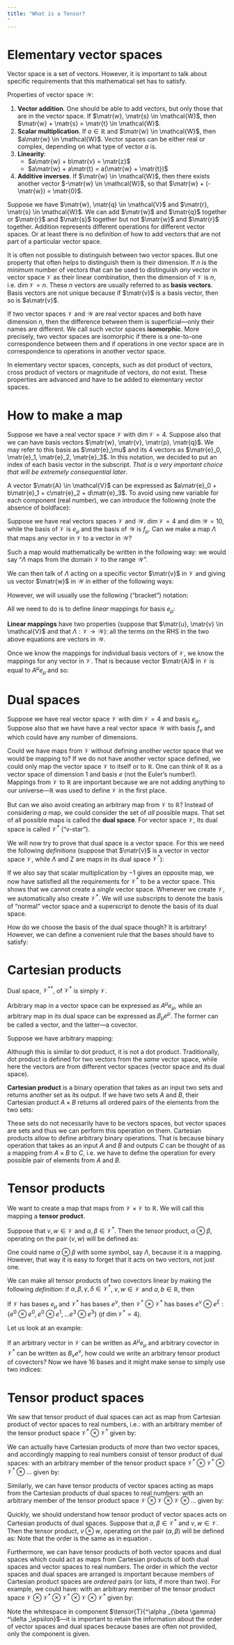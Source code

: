 ```yaml
---
title: "What is a Tensor?
"
---
```


# Elementary vector spaces

Vector space is a set of vectors. However, it is important to talk about specific requirements that this mathematical set has to satisfy. 

Properties of vector space $\mathcal{W}$:

1. **Vector addition**. One should be able to add vectors, but only those that are in the vector space. If $\matr{w}, \matr{s} \in \mathcal{W}$, then $\matr{w} + \matr{s} = \matr{t} \in \mathcal{W}$.
2. **Scalar multiplication**. If $a \in \mathbb{R}$ and $\matr{w} \in \mathcal{W}$, then $a\matr{w} \in \mathcal{W}$. Vector spaces can be either real or complex, depending on what type of vector $a$ is.
3. **Linearity**:
   * $a\matr{w} + b\matr{v} = \matr{z}$
   * $a\matr{w} + a\matr{t} = a(\matr{w} + \matr{t})$
4. **Additive inverses**. If $\matr{w} \in \mathcal{W}$, then there exists another vector $-\matr{w} \in \mathcal{W}$, so that $\matr{w} + (-\matr{w}) = \matr{0}$.

Suppose we have $\matr{w}, \matr{q} \in \mathcal{V}$ and $\matr{r}, \matr{s} \in \mathcal{W}$. We can add $\matr{w}$ and $\matr{q}$ together or $\matr{r}$ and $\matr{s}$ together but not $\matr{w}$ and $\matr{r}$ together. Addition represents different operations for different vector spaces. Or at least there is no definition of how to add vectors that are not part of a particular vector space.

It is often not possible to distinguish between two vector spaces. But one property that often helps to distinguish them is their dimension. If $n$ is the *minimum* number of vectors that can be used to distinguish *any* vector in vector space $\mathcal{V}$ as their linear combination, then the dimension of $\mathcal{V}$ is $n$, i.e. $\dim{\mathcal{V}} = n$. These $n$ vectors are usually referred to as **basis vectors**. Basis vectors are not unique because if $\matr{v}$ is a basis vector, then so is $a\matr{v}$.

If two vector spaces $\mathcal{V}$ and $\mathcal{W}$ are real vector spaces and both have dimension $n$, then the difference between them is superficial---only their names are different. We call such vector spaces **isomorphic**. More precisely, two vector spaces are isomorphic if there is a one-to-one correspondence between them and if operations in one vector space are in correspondence to operations in another vector space.

In elementary vector spaces, concepts, such as dot product of vectors, cross product of vectors or magnitude of vectors, do not exist. These properties are advanced and have to be added to elementary vector spaces.

# How to make a map

Suppose we have a real vector space $\mathcal{V}$ with $\dim{\mathcal{V}} = 4$. Suppose also that we can have basis vectors $\matr{w}, \matr{v}, \matr{p}, \matr{q}$. We may refer to this basis as $\matr{e}_\mu$ and its 4 vectors as $\matr{e}_0, \matr{e}_1, \matr{e}_2, \matr{e}_3$. In this notation, we decided to put an index of each basis vector in the subscript. *That is a very important choice that will be extremely consequential later*.

A vector $\matr{A} \in \mathcal{V}$ can be expressed as $a\matr{e}_0 + b\matr{e}_1 + c\matr{e}_2 + d\matr{e}_3$. To avoid using new variable for each component (real number), we can introduce the following (note the absence of boldface):
\begin{align}
\begin{split}
  \matr{A} &= A^0 e_0 + A^1 e_1 + A^2 e_2 + A^3 e_3 \\
           &= A^\mu e_\mu \quad \text{this is referred to as \textbf{Einstein summation convention}}
\end{split}
\end{align}

Suppose we have real vectors spaces $\mathcal{V}$ and $\mathcal{W}$. $\dim{\mathcal{V}} = 4$ and $\dim{\mathcal{W}} = 10$, while the basis of $\mathcal{V}$ is $e_\mu$ and the basis of $\mathcal{W}$ is $f_\mu$. Can we make a map $\Lambda$ that maps any vector in $\mathcal{V}$ to a vector in $\mathcal{W}$?

Such a map would mathematically be written in the following way:
\begin{equation}
  \Lambda: \mathcal{V} \to \mathcal {W}
\end{equation}
we would say "$\Lambda$ maps from the domain $\mathcal{V}$ to the range $\mathcal{W}$".

We can then talk of $\Lambda$ acting on a specific vector $\matr{v}$ in $\mathcal{V}$ and giving us vector $\matr{w}$ in $\mathcal{W}$ in either of the following ways:
\begin{align}
\begin{split}
  \Lambda \matr{v} &\to \matr{w} \\
  &\text{or} \\
  \Lambda(\matr{v}) &\to \matr{w} \\
\end{split}
\end{align}

However, we will usually use the following ("bracket") notation:
\begin{equation}
  \inner{\Lambda}{\matr{v}} \to \matr{w}
\end{equation}

All we need to do is to define *linear* mappings for basis $e_\mu$:
\begin{align*}
\begin{split}
  \inner{\Lambda}{e_0} &= 3f_1 + 2f_4 + f_{10} \\
  \inner{\Lambda}{e_1} &= \pi f_3 + f_0 \\
  \inner{\Lambda}{e_2} &= f_2 \\
  \inner{\Lambda}{e_3} &= f_3 + f_5 +f_7 + f_9
\end{split}
\end{align*}

**Linear mappings** have two properties (suppose that $\matr{u}, \matr{v} \in \mathcal{V}$ and that $\Lambda: \mathcal{V} \to \mathcal{W}$):
\begin{align}
  \inner{\Lambda}{\matr{u} + \matr{v}} &= \inner{\Lambda}{\matr{u}} + \inner{\Lambda}{\matr{v}} &\text{(additivity)} \\
  \inner{\Lambda}{q \matr{u}} &= q \inner{\Lambda}{\matr{u}} \quad &\text{(homogeneity)}
\end{align}
all the terms on the RHS in the two above equations are vectors in $\mathcal{W}$.

Once we know the mappings for individual basis vectors of $\mathcal{V}$, we know the mappings for any vector in $\mathcal{V}$. That is because vector $\matr{A}$ in $\mathcal{V}$ is equal to $A^\mu e_\mu$ and so:
\begin{align}
\begin{split}
  \inner{\Lambda}{\matr{A}} &= \inner{\Lambda}{A^\mu e_\mu} \\
  &= A^\mu \inner{\Lambda}{e_\mu}
\end{split}
\end{align}

# Dual spaces

Suppose we have real vector space $\mathcal{V}$ with $\dim{\mathcal{V}} = 4$ and basis $e_\mu$. Suppose also that we have have a real vector space $\mathcal{W}$ with basis $f_\nu$ and which could have any number of dimensions.

Could we have maps from $\mathcal{V}$ without defining another vector space that we would be mapping to? If we do not have another vector space defined, we could only map the vector space $\mathcal{V}$ to itself or to $\mathbb{R}$. One can think of $\mathbb{R}$ as a vector space of dimension 1 and basis $e$ (not the Euler's number!). Mappings from $\mathcal{V}$ to $\mathbb{R}$ are important because we are not adding anything to our universe---$\mathbb{R}$ was used to define $\mathcal{V}$ in the first place.

But can we also avoid creating an arbitrary map from $\mathcal{V}$ to $\mathbb{R}$? Instead of considering *a* map, we could consider the set of *all* possible maps. That set of all possible maps is called the **dual space**. For vector space $\mathcal{V}$, its dual space is called $\mathcal{V}^*$ ("v-star").

We will now try to prove that dual space is a vector space. For this we need the following *definitions* (suppose that $\matr{v}$ is a vector in vector space $\mathcal{V}$, while $\Lambda$ and $\mathrm{Z}$ are maps in its dual space $\mathcal{V}^*$):
\begin{align}
  \inner{\Lambda + \mathrm{Z}}{\matr{v}} &= \inner{\Lambda}{\matr{v}} + \inner{\mathrm{Z}}{\matr{v}} \\
  \inner{a \Lambda}{\matr{v}} &= a \inner{\Lambda}{\matr{v}} 
\end{align}

If we also say that scalar multiplication by $-1$ gives an opposite map, we now have satisfied all the requirements for $\mathcal{V}^*$ to be a vector space. This shows that we cannot create a *single* vector space. Whenever we create $\mathcal{V}$, we automatically also create $\mathcal{V}^*$. We will use subscripts to denote the basis of "normal" vector space and a superscript to denote the basis of its dual space.

How do we choose the basis of the dual space though? It is arbitrary! However, we can define a convenient rule that the bases should have to satisfy:
\begin{equation}
  \inner{e^\mu}{e_\nu} = \delta_\nu^\mu
\end{equation}

# Cartesian products

Dual space, $\mathcal{V}^{**}$, of $\mathcal{V}^*$ is simply $\mathcal{V}$.

Arbitrary map in a vector space can be expressed as $A^\mu e_\mu$, while an arbitrary map in its dual space can be expressed as $\beta_\mu e^\mu$. The former can be called a vector, and the latter---a covector.

Suppose we have arbitrary mapping:
\begin{align}
\begin{split}
  \inner{\beta_\mu e^\mu}{A^\nu e_\nu} &= \\
  \beta_\mu A^\nu \inner{e^\mu}{e_\nu} &= \\
  \beta_\mu A^\nu \delta_\nu^\mu &= \beta_\mu A^\mu
\end{split}
\end{align}

Although this is similar to dot product, it is not a dot product. Traditionally, dot product is defined for two vectors from the *same* vector space, while here the vectors are from different vector spaces (vector space and its dual space).

**Cartesian product** is a binary operation that takes as an input two sets and  returns another set as its output. If we have two sets $A$ and $B$, their Cartesian product $A \times B$ returns all ordered pairs of the elements from the two sets:

\begin{equation}
  A \times B = \{a, b, c, \dots \} \times \{\alpha, \beta, \gamma, \dots \} = \{ (a, \alpha), (a, \beta), \dots, (c, \beta), (c, \gamma), \dots \}
\end{equation}

These sets do not necessarily have to be vectors spaces, but vector spaces are sets and thus we can perform this operation on them. Cartesian products allow to define arbitrary binary operations. That is because binary operation that takes as an input $A$ and $B$ and outputs $C$ can be thought of as a mapping from $A \times B$ to $C$, i.e. we have to define the operation for every possible pair of elements from $A$ and $B$.

# Tensor products

We want to create a map that maps from $\mathcal{V} \times \mathcal{V}$ to $\mathbb{R}$. We will call this mapping a **tensor product**.

Suppose that $v, w \in \mathcal{V}$ and $\alpha, \beta \in \mathcal{V}^*$. Then the tensor product, $\alpha \otimes \beta$, operating on the pair $(v, w)$ will be defined as:
\begin{equation} \label{eq:covector_tensor_product_on_vector_cartesian_product}
  \left[ \alpha \otimes \beta \right] (v, w) = \inner{\alpha}{v} \inner{\beta}{w}
\end{equation}

One could name $\alpha \otimes \beta$ with some symbol, say $\Lambda$, because it is a mapping. However, that way it is easy to forget that it acts on two vectors, not just one.

We can make all tensor products of two covectors linear by making the following *definition*: if $\alpha, \beta, \gamma, \delta \in \mathcal{V}^*$, $v, w \in \mathcal{V}$ and $a, b \in \mathbb{R}$, then
\begin{align}
\begin{split}
  \left[ a \left( \alpha \otimes \beta \right) \right] \left[ b \left( \gamma \otimes \delta \right) \right] (v, w) &= \\
  a \left[ \alpha \otimes \beta \right] (v, w) + b \left[ \gamma \otimes \delta \right] (v, w) &= a \inner{\alpha}{v} \inner{\beta}{w} + b \inner{\gamma}{v} \inner{\delta}{w} 
\end{split}
\end{align}

If $\mathcal{V}$ has bases $e_\mu$ and $\mathcal{V}^*$ has bases $e^\nu$, then $\mathcal{V}^* \otimes \mathcal{V}^*$ has bases $e^\nu \otimes e^\xi: \left\{ e^0 \otimes e^0, e^0 \otimes e^1, \dots e^3 \otimes e^3 \right\}$ (if $\dim \mathcal{V}^* = 4$).

Let us look at an example:
\begin{align*}
  \left[ e^1 \otimes e^2 \right] \left( A^\mu e_\mu, B^\nu e_\nu \right) &= \\
  \inner{e^1}{A^\mu e_\mu} \inner{e^2}{B^\nu e_\nu} &= \\
  A^\mu \inner{e^1}{e_\mu} B^\nu \inner{e^2}{e_\nu} &= \\
  A^\mu \delta_\mu^1 B^\nu \delta _\nu^2 = A^1 B^2
\end{align*}

If an arbitrary vector in $\mathcal{V}$ can be written as $A^\mu e_\mu$ and arbitrary covector in $\mathcal{V}^*$ can be written as $B_\nu e^\nu$, how could we write an arbitrary tensor product of covectors? Now we have 16 bases and it might make sense to simply use two indices:
\begin{align}
\begin{split}
  \alpha \otimes \gamma &\equiv \tensor{T}{_{\mu \nu}} e^\mu \otimes e^\nu \\
  &= \tensor{T}{_{00}} e^0 \otimes e^0 + \tensor{T}{_{01}} e^0 \otimes e^1 + \dots + \tensor{T}{_{33}} e^3 \otimes e^3
\end{split}
\end{align}

# Tensor product spaces

We saw that tensor product of dual spaces can act as map from Cartesian product of vector spaces to real numbers, i.e.:
\begin{equation}
  \mathcal{V}^* \otimes \mathcal{V}^*: \mathcal{V} \times \mathcal{V} \to \mathbb{R}
\end{equation}
with an arbitrary member of the tensor product space $\mathcal{V}^* \otimes \mathcal{V}^*$ given by:
\begin{equation}
  \tensor{T}{_{\alpha \beta}} e^\alpha \otimes e^\beta
\end{equation}

We can actually have Cartesian products of more than two vector spaces, and accordingly mapping to real numbers consist of tensor product of dual spaces:
\begin{equation}
  \mathcal{V}^* \otimes \mathcal{V}^* \otimes \mathcal{V}^* \otimes \dots: \mathcal{V} \times \mathcal{V} \times \mathcal{V} \times \dots \to \mathbb{R}
\end{equation}
with an arbitrary member of the tensor product space $\mathcal{V}^* \otimes \mathcal{V}^* \otimes \mathcal{V}^* \otimes \dots$ given by:
\begin{equation}
  \tensor{T}{_{\alpha \beta \gamma \dots}} e^\alpha \otimes e^\beta \otimes e^\gamma \otimes \dots
\end{equation}

Similarly, we can have tensor products of vector spaces acting as maps from the Cartesian products of dual spaces to real numbers:
\begin{equation}
  \mathcal{V} \otimes \mathcal{V} \otimes \mathcal{V} \otimes \dots: \mathcal{V}^* \times \mathcal{V}^* \times \mathcal{V}^* \times \dots \to \mathbb{R}
\end{equation}
with an arbitrary member of the tensor product space $\mathcal{V} \otimes \mathcal{V} \otimes \mathcal{V} \otimes \dots$ given by:
\begin{equation}
  \tensor{T}{^{\alpha \beta \gamma \dots}} e_\alpha \otimes e_\beta \otimes e_\gamma \otimes \dots
\end{equation}

Quickly, we should understand how tensor product of vector spaces acts on Cartesian products of dual spaces. Suppose that $\alpha, \beta \in \mathcal{V}^*$ and $v, w \in \mathcal{V}$. Then the tensor product, $v \otimes w$, operating on the pair $(\alpha, \beta)$ will be defined as:
\begin{equation}
  \left[ w \otimes w \right] (\alpha, \beta) = \inner{\alpha}{v} \inner{\beta}{w}
\end{equation}
Note that the order is the same as in equation \ref{eq:covector_tensor_product_on_vector_cartesian_product}.

Furthermore, we can have tensor products of both vector spaces and dual spaces which could act as maps from Cartesian products of both dual spaces and vector spaces to real numbers. The order in which the vector spaces and dual spaces are arranged is important because members of Cartesian product spaces are *ordered* pairs (or lists, if more than two). For example, we could have:
\begin{equation}
  \mathcal{V} \otimes \mathcal{V}^* \otimes \mathcal{V}^* \otimes \mathcal{V} \otimes \mathcal{V}^*: \mathcal{V}^* \times \mathcal{V} \times \mathcal{V} \times \mathcal{V}^* \times \mathcal{V} \to \mathbb{R}
\end{equation}
with an arbitrary member of the tensor product space $\mathcal{V} \otimes \mathcal{V}^* \otimes \mathcal{V}^* \otimes \mathcal{V} \otimes \mathcal{V}^*$ given by:
\begin{equation}
  \tensor{T}{^\alpha _{\beta \gamma} ^\delta _\epsilon} e_\alpha \otimes e^\beta \otimes e^\gamma \otimes e_\delta \otimes e^\epsilon
\end{equation}

Note the whitespace in component $\tensor{T}{^\alpha _{\beta \gamma} ^\delta _\epsilon}$---it is important to retain the information about the order of vector spaces and dual spaces because bases are often not provided, only the component is given.
